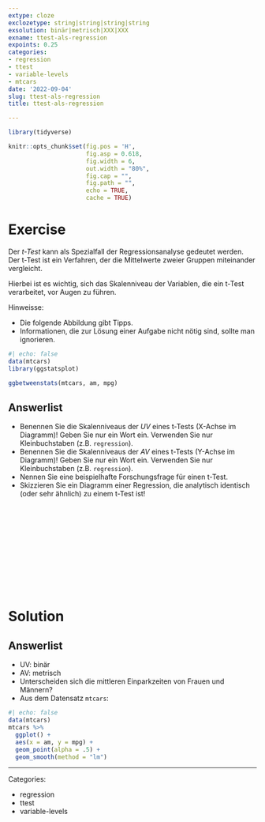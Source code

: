 ```yaml
---
extype: cloze
exclozetype: string|string|string|string
exsolution: binär|metrisch|XXX|XXX
exname: ttest-als-regression
expoints: 0.25
categories:
- regression
- ttest
- variable-levels
- mtcars
date: '2022-09-04'
slug: ttest-als-regression
title: ttest-als-regression

---
```




```r
library(tidyverse)

```


```r
knitr::opts_chunk$set(fig.pos = 'H',
                      fig.asp = 0.618,
                      fig.width = 6,
                      out.width = "80%",
                      fig.cap = "", 
                      fig.path = "",
                      echo = TRUE,
                      cache = TRUE)
```





# Exercise

Der *t-Test* kann als Spezialfall der Regressionsanalyse gedeutet werden.
Der t-Test ist ein Verfahren, der die Mittelwerte zweier Gruppen miteinander vergleicht.

Hierbei ist es wichtig, sich das Skalenniveau der Variablen, die ein t-Test verarbeitet, vor Augen zu führen.



  
Hinweisse:

- Die folgende Abbildung gibt Tipps.
- Informationen, die zur Lösung einer Aufgabe nicht nötig sind, sollte man ignorieren.


```r
#| echo: false
data(mtcars)
library(ggstatsplot)

ggbetweenstats(mtcars, am, mpg)
```



Answerlist
----------
* Benennen Sie die Skalenniveaus der *UV* eines t-Tests (X-Achse im Diagramm)! Geben Sie nur ein Wort ein. Verwenden Sie nur Kleinbuchstaben (z.B. `regression`).
* Benennen Sie die Skalenniveaus der *AV* eines t-Tests (Y-Achse im Diagramm)! Geben Sie nur ein Wort ein. Verwenden Sie nur Kleinbuchstaben (z.B. `regression`).
* Nennen Sie eine beispielhafte Forschungsfrage für einen t-Test.
* Skizzieren Sie ein Diagramm einer Regression, die analytisch identisch (oder sehr ähnlich) zu einem t-Test ist!


</br>
</br>
</br>
</br>
</br>
</br>
</br>
</br>
</br>
</br>

# Solution

Answerlist
----------
* UV: binär
* AV: metrisch
* Unterscheiden sich die mittleren Einparkzeiten von Frauen und Männern?
* Aus dem Datensatz `mtcars`: 


```r
#| echo: false
data(mtcars)
mtcars %>% 
  ggplot() +
  aes(x = am, y = mpg) +
  geom_point(alpha = .5) +
  geom_smooth(method = "lm")
```






---

Categories: 

- regression
- ttest
- variable-levels

